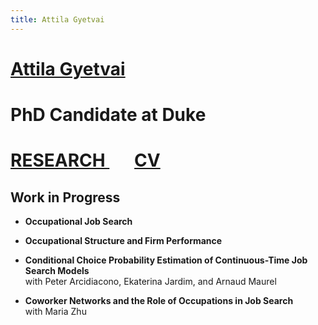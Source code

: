 ```yaml
---
title: Attila Gyetvai
---
```

<h1 class=name>   <a href="index.html" class=name> Attila Gyetvai </a> </h1>
<h1 class=affil>  PhD Candidate at Duke </h1>
<h1 class=navbar> <a href="research.html" class=name> RESEARCH </a> &nbsp; &nbsp; &nbsp; <a href="CV_AttilaGyetvai.pdf" class=name> CV </a> </h1>

<!--
## Working Papers

<ul>
  <li> 
  <p class=papertitle> <a href="ojs.pdf"> <b> Occupational Job Search </b> </a> </p>
  <p class=paperdet> <i> Abstract: </i> 
  This paper develops a parsimonious framework for modeling job search in occupationally segmented labor markets. I start by documenting that patterns of job-to-job and unemployment-to-job flows vary substantially across occupations. Canonical job search models with homogeneous search frictions cannot explain these job flows, as the simulated patterns would look identical for all occupations. In contrast, my framework allows for heterogeneity in search frictions within and across occupations. I build a job search model in which workers may either climb one of many job ladders, each of which represents an occupation with wage levels as rungs, or may jump from one ladder to another. The heterogeneity in search frictions explodes with the addition of occupations, which poses a challenge for identification and estimation. I overcome this challenge by introducing preference shocks to job search which tie the structural parameters of the model to conditional choice probabilities of accepting offers. On top of search frictions and preference shocks, occupational job flow patterns may also arise from compensating differentials and switching costs, and may differ across unobserved worker types. Taking my model to rich administrative data from Hungary, I show that occupational heterogeneity in search frictions, compensating differentials, and switching costs explains the observed job flows. The general framework in this paper is readily applicable to model job search in arbitrarily segmented labor markets.
  </p> </li>
  
  <li> 
  <p class=papertitle> <a href="ccp-cont.pdf"> <b> Conditional Choice Probability Estimation of Continuous-Time Job Search Models </b> </a> </br>
  with Peter Arcidiacono, Ekaterina Jardim, and Arnaud Maurel </p>
  <p class=paperdet> <i> Abstract: </i> 
  In this paper we propose a new method to estimate continuous-time job search models. Our approach is based on an adaptation of the conditional choice probability estimation methods to a continuous time job search environment. To do so, the proposed framework incorporates preference shocks into the search framework, resulting in a tight connection between value functions and conditional choice probabilities. A key advantage of the proposed approach relative to standard estimation methods for continuous-time job search models is computational. In particular, this makes it possible to estimate rich nonstationary job search models without having to solve any differential equation, and in some cases even avoiding any optimization. We apply our method to analyze the effect of unemployment benefit expiration on the duration of unemployment using rich longitudinal data from Hungarian administrative records.
  </p> </li>
</ul>
-->

## Work in Progress
<ul>
  <li> 
  <p class=papertitle> <b> Occupational Job Search </b> </p>
  </li>
  
  <li> 
  <p class=papertitle> <b> Occupational Structure and Firm Performance </b> </p>
  </li>
  
  <li> 
  <p class=papertitle> <b> Conditional Choice Probability Estimation of Continuous-Time Job Search Models </b> <br/>
  with Peter Arcidiacono, Ekaterina Jardim, and Arnaud Maurel </p>
  </li>
  
  <li> 
  <p class=papertitle> <b> Coworker Networks and the Role of Occupations in Job Search </b> <br/>
  with Maria Zhu </p>
  </li>
</ul>


##

